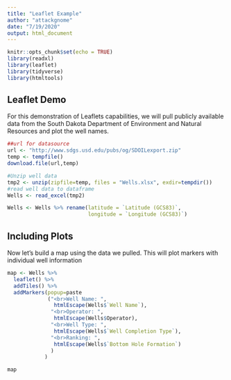 ---
title: "Leaflet Example"
author: "attackgnome"
date: "7/19/2020"
output: html_document
---

```{r setup, include=FALSE}
knitr::opts_chunk$set(echo = TRUE)
library(readxl)
library(leaflet)
library(tidyverse)
library(htmltools)
```

## Leaflet Demo

For this demonstration of Leaflets capabilities, we will pull publicly available data from the South Dakota Department of Environment and Natural Resources and plot the well names.

```{r data, warning=FALSE}
##url for datasource
url <- "http://www.sdgs.usd.edu/pubs/og/SDOILexport.zip"
temp <- tempfile()
download.file(url,temp)

#Unzip well data
tmp2 <- unzip(zipfile=temp, files = "Wells.xlsx", exdir=tempdir())
#read well data to dataframe
Wells <- read_excel(tmp2)

Wells <- Wells %>% rename(latitude = `Latitude (GCS83)`,
                          longitude = `Longitude (GCS83)`)
```

## Including Plots

Now let's build a map using the data we pulled. This will plot markers with individual well information 

```{r pressure, echo=FALSE}
map <- Wells %>%
  leaflet() %>%
  addTiles() %>%
  addMarkers(popup=paste
             ("<br>Well Name: ", 
               htmlEscape(Wells$`Well Name`), 
              "<br>Operator: ", 
               htmlEscape(Wells$Operator), 
              "<br>Well Type: ", 
               htmlEscape(Wells$`Well Completion Type`),
              "<br>Ranking: ",
               htmlEscape(Wells$`Bottom Hole Formation`)
              ) 
            )

map
```
